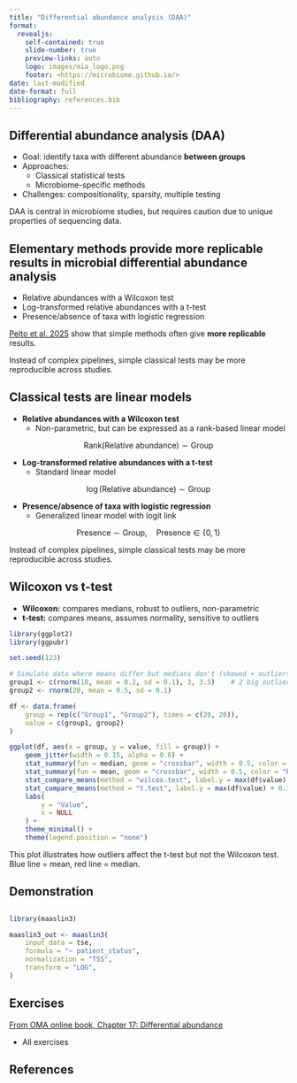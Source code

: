 ```yaml
---
title: "Differential abundance analysis (DAA)"
format:
  revealjs:
    self-contained: true
    slide-number: true
    preview-links: auto
    logo: images/mia_logo.png
    footer: <https://microbiome.github.io/>
date: last-modified
date-format: full
bibliography: references.bib
---
```


## Differential abundance analysis (DAA)

- Goal: identify taxa with different abundance **between groups**
- Approaches:
  - Classical statistical tests
  - Microbiome-specific methods
- Challenges: compositionality, sparsity, multiple testing

::: {.notes}

DAA is central in microbiome studies, but requires caution due to unique properties of sequencing data.

:::

## Elementary methods provide more replicable results in microbial differential abundance analysis

- Relative abundances with a Wilcoxon test
- Log-transformed relative abundances with a t-test
- Presence/absence of taxa with logistic regression

[Pelto et al. 2025](https://academic.oup.com/bib/article/26/2/bbaf130/8093585){preview-link="true"}
show that simple methods often give **more replicable** results.

::: {.notes}

Instead of complex pipelines, simple classical tests may be more reproducible across studies.

:::

## Classical tests are linear models {.smaller}

- **Relative abundances with a Wilcoxon test**  
  - Non-parametric, but can be expressed as a rank-based linear model
  
$$
\mathrm{Rank}(\mathrm{Relative\ abundance}) \sim \mathrm{Group}
$$

- **Log-transformed relative abundances with a t-test**  
  - Standard linear model
  
$$
\log(\mathrm{Relative\ abundance}) \sim \mathrm{Group}
$$

- **Presence/absence of taxa with logistic regression**  
  - Generalized linear model with logit link

$$
\mathrm{Presence} \sim \mathrm{Group}, \quad \mathrm{Presence} \in \{0,1\}
$$

::: {.notes}

Instead of complex pipelines, simple classical tests may be more reproducible across studies.

:::

## Wilcoxon vs t-test

- **Wilcoxon:** compares medians, robust to outliers, non-parametric
- **t-test:** compares means, assumes normality, sensitive to outliers

```r
library(ggplot2)
library(ggpubr)

set.seed(123)

# Simulate data where means differ but medians don't (skewed + outliers)
group1 <- c(rnorm(18, mean = 0.2, sd = 0.1), 3, 3.5)    # 2 big outliers in group1
group2 <- rnorm(20, mean = 0.5, sd = 0.1)

df <- data.frame(
    group = rep(c("Group1", "Group2"), times = c(20, 20)),
    value = c(group1, group2)
)

ggplot(df, aes(x = group, y = value, fill = group)) +
    geom_jitter(width = 0.15, alpha = 0.6) +
    stat_summary(fun = median, geom = "crossbar", width = 0.5, color = "red", fatten = 2, show.legend = FALSE) +
    stat_summary(fun = mean, geom = "crossbar", width = 0.5, color = "blue", fatten = 2, show.legend = FALSE) +
    stat_compare_means(method = "wilcox.test", label.y = max(df$value) + 0.25, color = "red") +
    stat_compare_means(method = "t.test", label.y = max(df$value) + 0.1, color = "blue") +
    labs(
        y = "Value",
        x = NULL
    ) +
    theme_minimal() +
    theme(legend.position = "none")
```

::: {.notes}

This plot illustrates how outliers affect the t-test but not the Wilcoxon test.
Blue line = mean, red line = median.

:::

## Demonstration

## {auto-animate="true"}

```r
library(maaslin3)

maaslin3_out <- maaslin3(
    input_data = tse,
    formula = "~ patient_status",
    normalization = "TSS",
    transform = "LOG",
)
```

## Exercises

[From OMA online book, Chapter 17:  Differential abundance](https://microbiome.github.io/OMA/docs/devel/pages/differential_abundance.html)

- All exercises

## References
